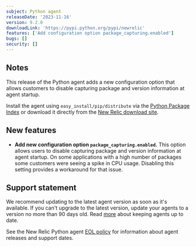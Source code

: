 ```yaml
---
subject: Python agent
releaseDate: '2023-11-16'
version: 9.2.0
downloadLink: 'https://pypi.python.org/pypi/newrelic'
features: ['Add configuration option package_capturing.enabled']
bugs: []
security: []
---
```


## Notes

This release of the Python agent adds a new configuration option that allows customers to disable capturing package and version information at agent startup.

Install the agent using `easy_install/pip/distribute` via the [Python Package Index](https://pypi.python.org/pypi/newrelic) or download it directly from the [New Relic download site](https://download.newrelic.com/python_agent/release).

## New features

* **Add new configuration option `package_capturing.enabled`.**
  This option allows users to disable capturing package and version information at agent startup. On some applications with a high number of packages some customers were seeing a spike in CPU usage. Disabling this setting provides a workaround for that issue.

## Support statement

We recommend updating to the latest agent version as soon as it's available. If you can't upgrade to the latest version, update your agents to a version no more than 90 days old. Read [more](/docs/new-relic-solutions/new-relic-one/install-configure/update-new-relic-agent/) about keeping agents up to date.

See the New Relic Python agent [EOL policy](/docs/apm/agents/python-agent/getting-started/python-agent-eol-policy/) for information about agent releases and support dates.
